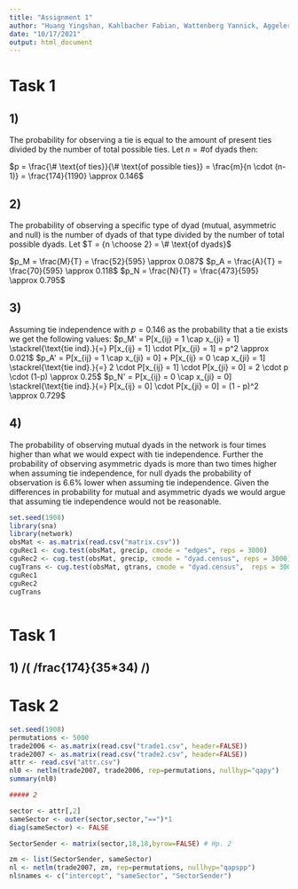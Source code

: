 ```yaml
---
title: "Assignment 1"
author: "Huang Yingshan, Kahlbacher Fabian, Wattenberg Yannick, Aggeler Samuel"
date: "10/17/2021"
output: html_document
---
```


# Task 1
## 1)
The probability for observing a tie is equal to the amount of present ties divided by the number of total possible ties.
Let $n = \# \text{of dyads then}$:

$p = \frac{\# \text{of ties}}{\# \text{of possible ties}} = \frac{m}{n \cdot (n-1)} = \frac{174}{1190} \approx 0.146$


## 2)
The probability of observing a specific type of dyad (mutual, asymmetric and null) is the number of dyads of that type divided by the number of total possible dyads.
Let $T = {n \choose 2} = \# \text{of dyads}$

$p_M = \frac{M}{T} = \frac{52}{595} \approx 0.087$
$p_A = \frac{A}{T} = \frac{70}{595} \approx 0.118$
$p_N = \frac{N}{T} = \frac{473}{595} \approx 0.795$

## 3)
Assuming tie independence with $p = 0.146$ as the probability that a tie exists we get the following values:
$p_M' = P[x_{ij} = 1 \cap x_{ji} = 1] \stackrel{\text{tie ind}.}{=} P[x_{ij} = 1] \cdot P[x_{ji} = 1] = p^2 \approx 0.021$
$p_A' = P[x_{ij} = 1 \cap x_{ji} = 0] + P[x_{ij} = 0 \cap x_{ji} = 1]  \stackrel{\text{tie ind}.}{=}  2 \cdot P[x_{ij} = 1] \cdot P[x_{ji} = 0] = 2 \cdot p \cdot (1-p) \approx 0.25$
$p_N' = P[x_{ij} = 0 \cap x_{ji} = 0] \stackrel{\text{tie ind}.}{=} P[x_{ij} = 0] \cdot P[x_{ji} = 0] = (1 - p)^2 \approx 0.729$

## 4)
The probability of observing mutual dyads in the network is four times higher than what we would expect with tie independence. Further the probability of observing asymmetric dyads
is more than two times higher when assuming tie independence, for null dyads the probability of observation is 6.6\% lower when assuming tie independence.
Given the differences in probability for mutual and asymmetric dyads we would argue that assuming tie independence would not be reasonable.

```r

set.seed(1908)
library(sna)
library(network)
obsMat <- as.matrix(read.csv("matrix.csv"))
cguRec1 <- cug.test(obsMat, grecip, cmode = "edges", reps = 3000)
cguRec2 <- cug.test(obsMat, grecip, cmode = "dyad.census", reps = 3000)
cugTrans <- cug.test(obsMat, gtrans, cmode = "dyad.census",  reps = 3000)
cguRec1
cguRec2
cugTrans



```




# Task 1
## 1) /( /frac{174}{35*34) /)


# Task 2

```r
set.seed(1908)
permutations <- 5000
trade2006 <- as.matrix(read.csv("trade1.csv", header=FALSE))
trade2007 <- as.matrix(read.csv("trade2.csv", header=FALSE))
attr <- read.csv("attr.csv")
nl0 <- netlm(trade2007, trade2006, rep=permutations, nullhyp="qapy")
summary(nl0)

##### 2

sector <- attr[,2]
sameSector <- outer(sector,sector,"==")*1
diag(sameSector) <- FALSE

SectorSender <- matrix(sector,18,18,byrow=FALSE) # Hp. 2

zm <- list(SectorSender, sameSector)
nl <- netlm(trade2007, zm, rep=permutations, nullhyp="qapspp")
nl$names <- c("intercept", "sameSector", "SectorSender")
```
